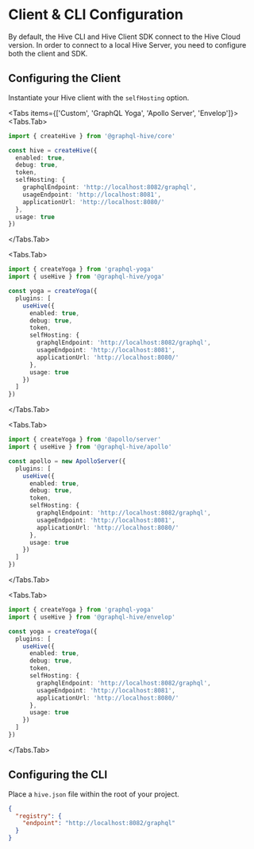 
# Client & CLI Configuration

By default, the Hive CLI and Hive Client SDK connect to the Hive Cloud version. In order to connect
to a local Hive Server, you need to configure both the client and SDK.

## Configuring the Client

Instantiate your Hive client with the `selfHosting` option.

<Tabs items={['Custom', 'GraphQL Yoga', 'Apollo Server', 'Envelop']}>
  <Tabs.Tab>

```ts filename="custom.ts"
import { createHive } from '@graphql-hive/core'

const hive = createHive({
  enabled: true,
  debug: true,
  token,
  selfHosting: {
    graphqlEndpoint: 'http://localhost:8082/graphql',
    usageEndpoint: 'http://localhost:8081',
    applicationUrl: 'http://localhost:8080/'
  },
  usage: true
})
```

</Tabs.Tab>

<Tabs.Tab>

```ts filename="graphql-yoga.ts"
import { createYoga } from 'graphql-yoga'
import { useHive } from '@graphql-hive/yoga'

const yoga = createYoga({
  plugins: [
    useHive({
      enabled: true,
      debug: true,
      token,
      selfHosting: {
        graphqlEndpoint: 'http://localhost:8082/graphql',
        usageEndpoint: 'http://localhost:8081',
        applicationUrl: 'http://localhost:8080/'
      },
      usage: true
    })
  ]
})
```

</Tabs.Tab>

<Tabs.Tab>

```ts filename="apollo-server.ts"
import { createYoga } from '@apollo/server'
import { useHive } from '@graphql-hive/apollo'

const apollo = new ApolloServer({
  plugins: [
    useHive({
      enabled: true,
      debug: true,
      token,
      selfHosting: {
        graphqlEndpoint: 'http://localhost:8082/graphql',
        usageEndpoint: 'http://localhost:8081',
        applicationUrl: 'http://localhost:8080/'
      },
      usage: true
    })
  ]
})
```

</Tabs.Tab>

<Tabs.Tab>

```ts filename="envelop.ts"
import { createYoga } from 'graphql-yoga'
import { useHive } from '@graphql-hive/envelop'

const yoga = createYoga({
  plugins: [
    useHive({
      enabled: true,
      debug: true,
      token,
      selfHosting: {
        graphqlEndpoint: 'http://localhost:8082/graphql',
        usageEndpoint: 'http://localhost:8081',
        applicationUrl: 'http://localhost:8080/'
      },
      usage: true
    })
  ]
})
```

</Tabs.Tab>

</Tabs>

## Configuring the CLI

Place a `hive.json` file within the root of your project.

```json filename="hive.json"
{
  "registry": {
    "endpoint": "http://localhost:8082/graphql"
  }
}
```
